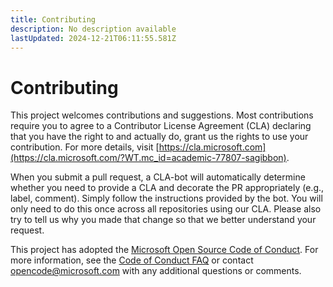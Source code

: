 ```yaml
---
title: Contributing
description: No description available
lastUpdated: 2024-12-21T06:11:55.581Z
---
```


# Contributing

This project welcomes contributions and suggestions. Most contributions require you to
agree to a Contributor License Agreement (CLA) declaring that you have the right to
and actually do, grant us the rights to use your contribution. For more details, visit
[https://cla.microsoft.com](https://cla.microsoft.com/?WT.mc_id=academic-77807-sagibbon).

When you submit a pull request, a CLA-bot will automatically determine whether you need
to provide a CLA and decorate the PR appropriately (e.g., label, comment). Simply follow the
instructions provided by the bot. You will only need to do this once across all repositories using our CLA. Please also try to tell us why you made that change so that we better understand your request.

This project has adopted the [Microsoft Open Source Code of Conduct](https://opensource.microsoft.com/codeofconduct/?WT.mc_id=academic-77807-sagibbon).
For more information, see the [Code of Conduct FAQ](https://opensource.microsoft.com/codeofconduct/faq/?WT.mc_id=academic-77807-sagibbon)
or contact [opencode@microsoft.com](mailto:opencode@microsoft.com) with any additional questions or comments.

